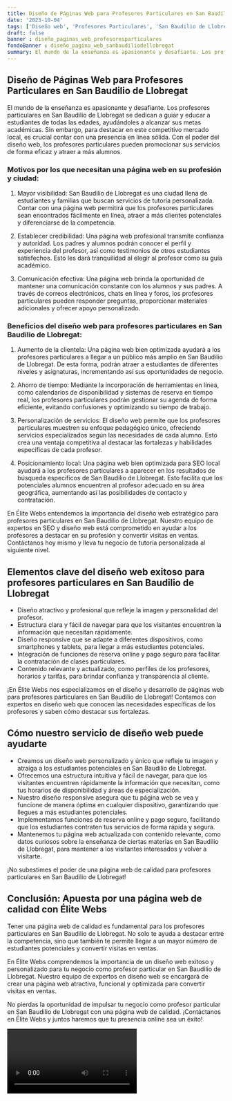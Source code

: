 ```yaml
---
title: Diseño de Páginas Web para Profesores Particulares en San Baudilio de Llobregat
date: '2023-10-04'
tags: ['Diseño web', 'Profesores Particulares', 'San Baudilio de Llobregat']
draft: false
banner : diseño_paginas_web_profesoresparticulares
fondoBanner : diseño_pagina_web_sanbaudiliodellobregat
summary: El mundo de la enseñanza es apasionante y desafiante. Los profesores particulares en San Baudilio de Llobregat se dedican a guiar y educar a estudiantes de todas las edades, ayudándoles a alcanzar sus metas académicas. Sin embargo, para destacar en este competitivo mercado local, es crucial contar con una presencia en línea sólida. Con el poder del diseño web, los profesores particulares pueden promocionar sus servicios de forma eficaz y atraer a más alumnos.
---
```


## Diseño de Páginas Web para Profesores Particulares en San Baudilio de Llobregat

El mundo de la enseñanza es apasionante y desafiante. Los profesores particulares en San Baudilio de Llobregat se dedican a guiar y educar a estudiantes de todas las edades, ayudándoles a alcanzar sus metas académicas. Sin embargo, para destacar en este competitivo mercado local, es crucial contar con una presencia en línea sólida. Con el poder del diseño web, los profesores particulares pueden promocionar sus servicios de forma eficaz y atraer a más alumnos.

### Motivos por los que necesitan una página web en su profesión y ciudad:

1. Mayor visibilidad: San Baudilio de Llobregat es una ciudad llena de estudiantes y familias que buscan servicios de tutoría personalizada. Contar con una página web permitirá que los profesores particulares sean encontrados fácilmente en línea, atraer a más clientes potenciales y diferenciarse de la competencia.

2. Establecer credibilidad: Una página web profesional transmite confianza y autoridad. Los padres y alumnos podrán conocer el perfil y experiencia del profesor, así como testimonios de otros estudiantes satisfechos. Esto les dará tranquilidad al elegir al profesor como su guía académico.

3. Comunicación efectiva: Una página web brinda la oportunidad de mantener una comunicación constante con los alumnos y sus padres. A través de correos electrónicos, chats en línea y foros, los profesores particulares pueden responder preguntas, proporcionar materiales adicionales y ofrecer apoyo personalizado.

### Beneficios del diseño web para profesores particulares en San Baudilio de Llobregat:

1. Aumento de la clientela: Una página web bien optimizada ayudará a los profesores particulares a llegar a un público más amplio en San Baudilio de Llobregat. De esta forma, podrán atraer a estudiantes de diferentes niveles y asignaturas, incrementando así sus oportunidades de negocio.

2. Ahorro de tiempo: Mediante la incorporación de herramientas en línea, como calendarios de disponibilidad y sistemas de reserva en tiempo real, los profesores particulares podrán gestionar su agenda de forma eficiente, evitando confusiones y optimizando su tiempo de trabajo.

3. Personalización de servicios: El diseño web permite que los profesores particulares muestren su enfoque pedagógico único, ofreciendo servicios especializados según las necesidades de cada alumno. Esto crea una ventaja competitiva al destacar las fortalezas y habilidades específicas de cada profesor.

4. Posicionamiento local: Una página web bien optimizada para SEO local ayudará a los profesores particulares a aparecer en los resultados de búsqueda específicos de San Baudilio de Llobregat. Esto facilita que los potenciales alumnos encuentren al profesor adecuado en su área geográfica, aumentando así las posibilidades de contacto y contratación.

En Élite Webs entendemos la importancia del diseño web estratégico para profesores particulares en San Baudilio de Llobregat. Nuestro equipo de expertos en SEO y diseño web está comprometido en ayudar a los profesores a destacar en su profesión y convertir visitas en ventas. Contáctanos hoy mismo y lleva tu negocio de tutoría personalizada al siguiente nivel.

<GifSeo />

<Cta />

## Elementos clave del diseño web exitoso para profesores particulares en San Baudilio de Llobregat

- Diseño atractivo y profesional que refleje la imagen y personalidad del profesor.
- Estructura clara y fácil de navegar para que los visitantes encuentren la información que necesitan rápidamente.
- Diseño responsive que se adapte a diferentes dispositivos, como smartphones y tablets, para llegar a más estudiantes potenciales.
- Integración de funciones de reserva online y pago seguro para facilitar la contratación de clases particulares.
- Contenido relevante y actualizado, como perfiles de los profesores, horarios y tarifas, para brindar confianza y transparencia al cliente.

¡En Élite Webs nos especializamos en el diseño y desarrollo de páginas web para profesores particulares en San Baudilio de Llobregat! Contamos con expertos en diseño web que conocen las necesidades específicas de los profesores y saben cómo destacar sus fortalezas.

## Cómo nuestro servicio de diseño web puede ayudarte

- Creamos un diseño web personalizado y único que refleje tu imagen y atraiga a los estudiantes potenciales en San Baudilio de Llobregat.
- Ofrecemos una estructura intuitiva y fácil de navegar, para que los visitantes encuentren rápidamente la información que necesitan, como tus horarios de disponibilidad y áreas de especialización.
- Nuestro diseño responsive asegura que tu página web se vea y funcione de manera óptima en cualquier dispositivo, garantizando que llegues a más estudiantes potenciales.
- Implementamos funciones de reserva online y pago seguro, facilitando que los estudiantes contraten tus servicios de forma rápida y segura.
- Mantenemos tu página web actualizada con contenido relevante, como datos curiosos sobre la enseñanza de ciertas materias en San Baudilio de Llobregat, para mantener a los visitantes interesados y volver a visitarte.

¡No subestimes el poder de una página web de calidad para profesores particulares en San Baudilio de Llobregat! 

## Conclusión: Apuesta por una página web de calidad con Élite Webs

Tener una página web de calidad es fundamental para los profesores particulares en San Baudilio de Llobregat. No solo te ayuda a destacar entre la competencia, sino que también te permite llegar a un mayor número de estudiantes potenciales y convertir visitas en ventas.

En Élite Webs comprendemos la importancia de un diseño web exitoso y personalizado para tu negocio como profesor particular en San Baudilio de Llobregat. Nuestro equipo de expertos en diseño web se encargará de crear una página web atractiva, funcional y optimizada para convertir visitas en ventas.

No pierdas la oportunidad de impulsar tu negocio como profesor particular en San Baudilio de Llobregat con una página web de calidad. ¡Contáctanos en Élite Webs y juntos haremos que tu presencia online sea un éxito!

<Video />

<CtaBot job='Profesores Particulares' city='San Baudilio de Llobregat'/>

<Gmaps query='San Baudilio de Llobregat+españa+maps' />